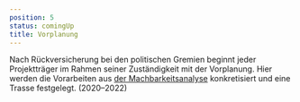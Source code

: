 ```yaml
---
position: 5
status: comingUp
title: Vorplanung
---
```

Nach Rückversicherung bei den politischen Gremien beginnt jeder Projektträger im Rahmen seiner Zuständigkeit mit der Vorplanung. Hier werden die Vorarbeiten aus [der Machbarkeitsanalyse](https://www.landkreis-ludwigsburg.de/de/verkehr-sicherheit-ordnung/radverkehr/radschnellwege/machbarkeitsstudie-radschnellverbindung-ludwigsburg-waiblingen/) konkretisiert und eine Trasse festgelegt. (2020–2022)
